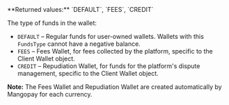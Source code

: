<ParamField body="FundsType" type="string">     
**Returned values:** `DEFAULT`, `FEES`, `CREDIT`

The type of funds in the wallet:  
- `DEFAULT` – Regular funds for user-owned wallets. Wallets with this `FundsType` cannot have a negative balance.  
- `FEES` – Fees Wallet, for fees collected by the platform, specific to the Client Wallet object.  
- `CREDIT` – Repudiation Wallet, for funds for the platform's dispute management, specific to the Client Wallet object.  

**Note:** The Fees Wallet and Repudiation Wallet are created automatically by Mangopay for each currency.  
</ParamField>
